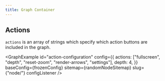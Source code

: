 ```yaml
---
title: Graph Container
---
```




## Actions

`actions` is an array of strings which specify which action buttons are included in the graph.

<GraphExample id="action-configuration" config={{
	actions: ["fullscreen", "depth", "reset-zoom", "render-arrows", "settings"],
	depth: 4,
}} baseConfig={frozenConfig} sitemap={randomNodeSitemap} slug={"node/"} configListener />
